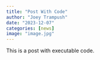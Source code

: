 ```yaml
---
title: "Post With Code"
author: "Joey Trampush"
date: "2023-12-07"
categories: [news]
image: "image.jpg"
---
```


This is a post with executable code.

